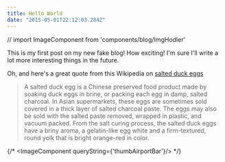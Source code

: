 ```yaml
---
title: Hello World
date: "2015-05-01T22:12:03.284Z"
---
```


// import ImageComponent from 'components/blog/ImgHodler'

This is my first post on my new fake blog! How exciting! 
I'm sure I'll write a lot more interesting things in the future.

Oh, and here's a great quote from this Wikipedia on
[salted duck eggs](http://en.wikipedia.org/wiki/Salted_duck_egg)

> A salted duck egg is a Chinese preserved food product made by soaking duck
> eggs in brine, or packing each egg in damp, salted charcoal. In Asian
> supermarkets, these eggs are sometimes sold covered in a thick layer of salted
> charcoal paste. The eggs may also be sold with the salted paste removed,
> wrapped in plastic, and vacuum packed. From the salt curing process, the
> salted duck eggs have a briny aroma, a gelatin-like egg white and a
> firm-textured, round yolk that is bright orange-red in color.

{/* <ImageComponent queryString={'thumbAirportBar'}/>  */}
